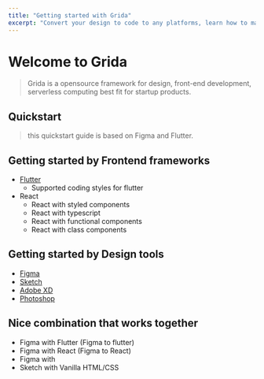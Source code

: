 ```yaml
---
title: "Getting started with Grida"
excerpt: "Convert your design to code to any platforms, learn how to make design work with Grida."
---
```


# Welcome to Grida

> Grida is a opensource framework for design, front-end development, serverless computing best fit for startup products.

## Quickstart

> this quickstart guide is based on Figma and Flutter.

## Getting started by Frontend frameworks

- [Flutter](platforms/flutter)
  - Supported coding styles for flutter
- React
  - React with styled components
  - React with typescript
  - React with functional components
  - React with class components

## Getting started by Design tools

- [Figma](platforms/figma)
- [Sketch](platforms/sketch)
- [Adobe XD](platforms/xd)
- [Photoshop](platforms/photoshop)

## Nice combination that works together

- Figma with Flutter (Figma to flutter)
- Figma with React (Figma to React)
- Figma with
- Sketch with Vanilla HTML/CSS
